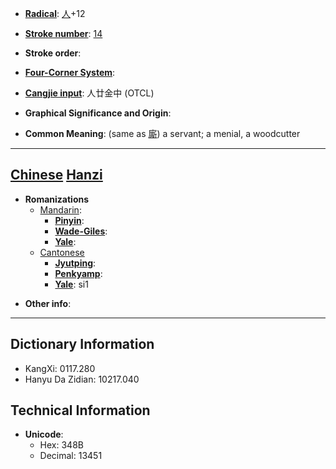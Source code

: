 * '''[[Wiktionary:Chinese radical index| Radical]]''': [[Wiktionary:Chinese radical index 人|人]]+12

* '''[[Wiktionary:Chinese total strokes index|Stroke number]]''': [[Wiktionary:Chinese total strokes index 14|14]]

* '''Stroke order''': 

* '''[[Wiktionary:Chinese four corner index|Four-Corner System]]''': 

* '''[[Wiktionary:Chinese Cangjie index|Cangjie input]]''': 人廿金中 (OTCL)

* '''Graphical Significance and Origin''': 

* '''Common Meaning''': (same as [[廝]]) a servant; a menial, a woodcutter

----

== [[Chinese]] [[Hanzi]] ==

* '''Romanizations'''
** [[Mandarin]]:
*** '''[[Pinyin]]''': 
*** '''[[Wade-Giles]]''': 
*** '''[[Yale]]''': 
**[[Cantonese]]
***'''[[Jyutping]]''':
***'''[[Penkyamp]]''': 
***'''[[Yale]]''': si1

* '''Other info''': 

----

== Dictionary Information ==

* KangXi: 0117.280
* Hanyu Da Zidian: 10217.040

== Technical Information ==

* '''Unicode''':
** Hex: 348B
** Decimal: 13451